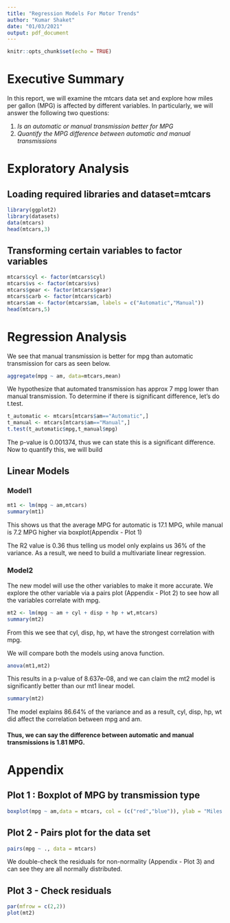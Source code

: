 ```yaml
---
title: "Regression Models For Motor Trends"
author: "Kumar Shaket"
date: "01/03/2021"
output: pdf_document
---
```


```r
knitr::opts_chunk$set(echo = TRUE)
```
# Executive Summary
In this report, we will examine the mtcars data set and explore how miles per gallon (MPG) is affected by different variables. In particularly, we will answer the following two questions: 

(1) *Is an automatic or manual transmission better for MPG* 
(2) *Quantify the MPG difference between automatic and manual transmissions*

# Exploratory Analysis
## Loading required libraries and dataset=mtcars
```r
library(ggplot2)
library(datasets)
data(mtcars)
head(mtcars,3)
```
## Transforming certain variables to factor variables
```r
mtcars$cyl <- factor(mtcars$cyl)
mtcars$vs <- factor(mtcars$vs)
mtcars$gear <- factor(mtcars$gear)
mtcars$carb <- factor(mtcars$carb)
mtcars$am <- factor(mtcars$am, labels = c("Automatic","Manual"))
head(mtcars,5)
```
# Regression Analysis
We see that manual transmission is better for mpg than automatic transmission for cars as seen below.
```r
aggregate(mpg ~ am, data=mtcars,mean)
```
We hypothesize that automated transmission has approx 7 mpg lower than manual transmission. To determine if there is significant difference, let's do t.test.
```r
t_automatic <- mtcars[mtcars$am=="Automatic",]
t_manual <- mtcars[mtcars$am=="Manual",]
t.test(t_automatic$mpg,t_manual$mpg)
```
The p-value is 0.001374, thus we can state this is a significant difference. Now to quantify this, we will build 

## Linear Models

### Model1
```r
mt1 <- lm(mpg ~ am,mtcars)
summary(mt1)
```
This shows us that the average MPG for automatic is 17.1 MPG, while manual is 7.2 MPG higher via boxplot(Appendix - Plot 1) 

The R2 value is 0.36 thus telling us  model only explains us 36% of the variance. As a result, we need to build a multivariate linear regression.

### Model2

The new model will use the other variables to make it more accurate. We explore the other variable via a pairs plot (Appendix - Plot 2) to see how all the variables correlate with mpg. 
```r
mt2 <- lm(mpg ~ am + cyl + disp + hp + wt,mtcars)
summary(mt2)
```
From this we see that cyl, disp, hp, wt have the strongest correlation with mpg. 

We will compare both the models using anova function.
```r
anova(mt1,mt2)
```
This results in a p-value of 8.637e-08, and we can claim the mt2 model is significantly better than our mt1 linear model.

```r
summary(mt2)
```
The model explains 86.64% of the variance and as a result, cyl, disp, hp, wt did affect the correlation between mpg and am. 

#### Thus, we can say the difference between automatic and manual transmissions is 1.81 MPG.

# Appendix

## Plot 1 : Boxplot of MPG by transmission type
```r
boxplot(mpg ~ am,data = mtcars, col = (c("red","blue")), ylab = "Miles Per Gallon", xlab = "Transmission Type")
```

## Plot 2 - Pairs plot for the data set
```r
pairs(mpg ~ ., data = mtcars)
```

We double-check the residuals for non-normality (Appendix - Plot 3) and can see they are all normally distributed.

## Plot 3 - Check residuals
```r
par(mfrow = c(2,2))
plot(mt2)
```